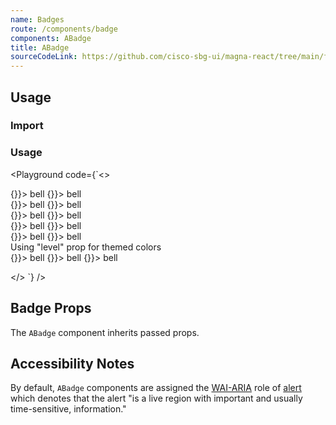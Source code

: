 ```yaml
---
name: Badges
route: /components/badge
components: ABadge
title: ABadge
sourceCodeLink: https://github.com/cisco-sbg-ui/magna-react/tree/main/framework/components/ABadge
---
```


## Usage

### Import

<ComponentImport components="ABadge" />

### Usage

<Playground
  code={`<>
  <div>
    <ABadge color="cisco-blue" content="3" large className="mr-4">
      <AButton tertiaryAlt icon className="pa-1" onClick={() => {}}>
        <AIcon size={48}>bell</AIcon>
      </AButton>
    </ABadge>
    <ABadge color="status-red" content="99+" large>
      <AButton tertiaryAlt icon className="pa-1" onClick={() => {}}>
        <AIcon size={48}>bell</AIcon>
      </AButton>
    </ABadge>
  </div>
  <div className="mt-4">
    <ABadge color="cisco-blue" content="3" className="mr-4">
      <AButton secondary icon className="pa-1" onClick={() => {}}>
        <AIcon size={24}>bell</AIcon>
      </AButton>
    </ABadge>
    <ABadge color="status-red" content="99+">
      <AButton secondary icon className="pa-1" onClick={() => {}}>
        <AIcon size={24}>bell</AIcon>
      </AButton>
    </ABadge>
  </div>
  <div className="mt-4">
    <ABadge color="cisco-blue" content="3" small className="mr-4">
      <AButton primary icon className="pa-1" onClick={() => {}}>
        <AIcon size={16}>bell</AIcon>
      </AButton>
    </ABadge>
    <ABadge color="status-red" content="99+">
      <AButton primary icon className="pa-1" onClick={() => {}}>
        <AIcon size={16}>bell</AIcon>
      </AButton>
    </ABadge>
  </div>
  <div className="mt-4">
      <ABadge color="cisco-blue" content="3" small className="mr-4">
        <AButton tertiary icon className="pa-1" onClick={() => {}}>
          <AIcon size={16}>bell</AIcon>
        </AButton>
      </ABadge>
      <ABadge color="status-red" content="99+">
        <AButton tertiary icon className="pa-1" onClick={() => {}}>
          <AIcon size={16}>bell</AIcon>
        </AButton>
      </ABadge>
    </div>
    <div className="mt-4">
      <ABadge color="cisco-blue" content="3" small className="mr-4">
        <AButton tertiaryAlt icon className="pa-1" onClick={() => {}}>
          <AIcon size={16}>bell</AIcon>
        </AButton>
      </ABadge>
      <ABadge color="status-red" content="99+">
        <AButton tertiaryAlt icon className="pa-1" onClick={() => {}}>
          <AIcon size={16}>bell</AIcon>
        </AButton>
      </ABadge>
    </div>
    <div>Using "level" prop for themed colors</div>
    <div className="mt-4">
      <ABadge level="error" content="99+" large className="mr-4">
        <AButton tertiaryAlt icon className="pa-1" onClick={() => {}}>
          <AIcon size={16}>bell</AIcon>
        </AButton>
      </ABadge>
      <ABadge level="info" content="99+" large className="mr-4">
        <AButton tertiaryAlt icon className="pa-1" onClick={() => {}}>
          <AIcon size={16}>bell</AIcon>
        </AButton>
      </ABadge>
      <ABadge level="success" content="99+" large className="mr-4">
        <AButton tertiaryAlt icon className="pa-1" onClick={() => {}}>
          <AIcon size={16}>bell</AIcon>
        </AButton>
      </ABadge>
    </div>

</>
`}
/>

## Badge Props

The `ABadge` component inherits passed props.

<Props of="ABadge" />

## Accessibility Notes

By default, `ABadge` components are assigned the [WAI-ARIA](https://www.w3.org/WAI/standards-guidelines/aria/) role of [alert](https://www.w3.org/TR/wai-aria/#alert) which denotes that the alert "is a live region with important and usually time-sensitive, information."
